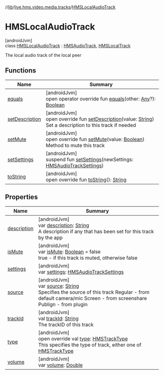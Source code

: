 //[lib](../../../index)/[live.hms.video.media.tracks](../index)/[HMSLocalAudioTrack](index)

# HMSLocalAudioTrack

[androidJvm]\
class [HMSLocalAudioTrack](index) : [HMSAudioTrack](../-h-m-s-audio-track/index), [HMSLocalTrack](../-h-m-s-local-track/index)

The local audio track of the local peer

## Functions

| Name                              | Summary                                                                                                                                                                                                                                               |
| --------------------------------- | ----------------------------------------------------------------------------------------------------------------------------------------------------------------------------------------------------------------------------------------------------- |
| [equals](../-h-m-s-track/equals)  | [androidJvm]<br />open operator override fun [equals](../-h-m-s-track/equals)(other: [Any](https://kotlinlang.org/api/latest/jvm/stdlib/kotlin/-any/index.html)?): [Boolean](https://kotlinlang.org/api/latest/jvm/stdlib/kotlin/-boolean/index.html) |
| [setDescription](set-description) | [androidJvm]<br />open override fun [setDescription](set-description)(value: [String](https://kotlinlang.org/api/latest/jvm/stdlib/kotlin/-string/index.html))<br />Set a description to this track if needed                                         |
| [setMute](set-mute)               | [androidJvm]<br />open override fun [setMute](set-mute)(value: [Boolean](https://kotlinlang.org/api/latest/jvm/stdlib/kotlin/-boolean/index.html))<br />Method to mute this track                                                                     |
| [setSettings](set-settings)       | [androidJvm]<br />suspend fun [setSettings](set-settings)(newSettings: [HMSAudioTrackSettings](../../live.hms.video.media.settings/-h-m-s-audio-track-settings/index))                                                                                |
| [toString](to-string)             | [androidJvm]<br />open override fun [toString](to-string)(): [String](https://kotlinlang.org/api/latest/jvm/stdlib/kotlin/-string/index.html)                                                                                                         |

## Properties

| Name                                                        | Summary                                                                                                                                                                                                                                                                                  |
| ----------------------------------------------------------- | ---------------------------------------------------------------------------------------------------------------------------------------------------------------------------------------------------------------------------------------------------------------------------------------- |
| [description](index#-1500205162%2FProperties%2F-1973928616) | [androidJvm]<br />var [description](index#-1500205162%2FProperties%2F-1973928616): [String](https://kotlinlang.org/api/latest/jvm/stdlib/kotlin/-string/index.html)<br />A description if any that has been set for this track by the app                                                |
| [isMute](index#262397253%2FProperties%2F-1973928616)        | [androidJvm]<br />var [isMute](index#262397253%2FProperties%2F-1973928616): [Boolean](https://kotlinlang.org/api/latest/jvm/stdlib/kotlin/-boolean/index.html) = false<br />true - if this track is muted, otherwise false                                                               |
| [settings](settings)                                        | [androidJvm]<br />var [settings](settings): [HMSAudioTrackSettings](../../live.hms.video.media.settings/-h-m-s-audio-track-settings/index)                                                                                                                                               |
| [source](index#-1313897843%2FProperties%2F-1973928616)      | [androidJvm]<br />var [source](index#-1313897843%2FProperties%2F-1973928616): [String](https://kotlinlang.org/api/latest/jvm/stdlib/kotlin/-string/index.html)<br />Specifies the source of this track Regular - from default camera/mic Screen - from screenshare Publign - from plugin |
| [trackId](index#1430866316%2FProperties%2F-1973928616)      | [androidJvm]<br />val [trackId](index#1430866316%2FProperties%2F-1973928616): [String](https://kotlinlang.org/api/latest/jvm/stdlib/kotlin/-string/index.html)<br />The trackID of this track                                                                                            |
| [type](index#-1270254834%2FProperties%2F-1973928616)        | [androidJvm]<br />open override val [type](index#-1270254834%2FProperties%2F-1973928616): [HMSTrackType](../-h-m-s-track-type/index)<br />This specifies the type of track, either one of [HMSTrackType](../-h-m-s-track-type/index)                                                     |
| [volume](volume)                                            | [androidJvm]<br />var [volume](volume): [Double](https://kotlinlang.org/api/latest/jvm/stdlib/kotlin/-double/index.html)                                                                                                                                                                 |
